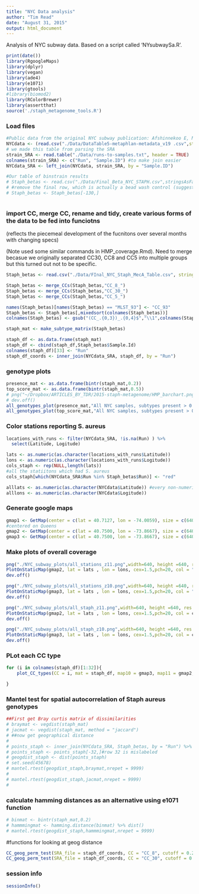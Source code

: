 ```yaml
---
title: "NYC Data analysis"
author: "Tim Read"
date: "August 31, 2015"
output: html_document
---
```


Analysis of NYC subway data.  Based on a script called 'NYsubwaySa.R'.

```r
print(date())
library(RgoogleMaps)
library(dplyr)
library(vegan)
library(ade4)
library(e1071)
library(gtools)
#library(biomod2)
library(RColorBrewer)
library(assertthat)
source('./staph_metagenome_tools.R')

```

### Load files

```r
#Public data from the original NYC subway publication: Afshinnekoo E, Meydan C, Chowdhury S, Jaroudi D, Boyer C, Bernstein N, Maritz JM, Reeves D, Gandara J, Chhangawala S, Ahsanuddin S, Simmons A, Nessel T, Sundaresh B, Pereira E, Jorgensen E, Kolokotronis S-O, Kirchberger N, Garcia I, Gandara D, Dhanraj S, Nawrin T, Saletore Y, Alexander N, Vijay P, Hénaff EM, Zumbo P, Walsh M, O’Mullan GD, Tighe S, Dudley JT, Dunaif A, Ennis S, O’Halloran E, Magalhaes TR, Boone B, Jones AL, Muth TR, Paolantonio KS, Alter E, Schadt EE, Garbarino J, Prill RJ, Carlton JM, Levy S, Mason CE. Geospatial Resolution of Human and Bacterial Diversity with City-Scale Metagenomics. Cell Systems [Internet]. Elsevier; 2015 Jul 29;1(1):72–87.
NYCdata <- (read.csv("./Data/DataTable5-metaphlan-metadata_v19 .csv",stringsAsFactors = FALSE, header = TRUE))[1:4]
# we made this table from parsing the SRA
strain_SRA <- read.table("./Data/runs-to-samples.txt", header = TRUE)
colnames(strain_SRA) <- c("Run", "Sample.ID") #to make join easier
NYCdata_SRA <- left_join(NYCdata, strain_SRA, by = "Sample.ID")


```

```r
#Our table of binstrain results
# Staph_betas <- read.csv("./Data/Final_Beta_NYC_STAPH.csv",stringsAsFactors = FALSE, header = TRUE)
# #remove the final row, which is actually a bead wash control (suggests some carrover contamination)
# Staph_betas <- Staph_betas[-130,]



```

### import CC, merge CC, rename and tidy, create various forms of the data to be fed into funciotns 
(reflects the piecemeal development of the fucnitons over several months with changing specs)

(Note used some similar commands in HMP_coverage.Rmd).  Need to merge becasue we originally separated CC30, CC8 and CC5 into multiple groups but this turned out not to be specific.

```r
Staph_betas <- read.csv("./Data/FInal_NYC_Staph_MecA_Table.csv", stringsAsFactors = FALSE, header = TRUE) %>% filter(Staph_Coverage > 0.025) %>% filter(!(Sample.Id == "SRR1750088")) 

Staph_betas <- merge_CCs(Staph_betas,"CC_8_")
Staph_betas <- merge_CCs(Staph_betas,"CC_30_")
Staph_betas <- merge_CCs(Staph_betas,"CC_5_")

names(Staph_betas)[names(Staph_betas) == "MLST_93"] <- "CC_93"
Staph_betas <- Staph_betas[,mixedsort(colnames(Staph_betas))]
colnames(Staph_betas) <- gsub("(CC_.{0,3})_.{0,4}$","\\1",colnames(Staph_betas))

staph_mat <- make_subtype_matrix(Staph_betas)

staph_df <- as.data.frame(staph_mat)
staph_df <- cbind(staph_df,Staph_betas$Sample.Id)
colnames(staph_df)[33] <- "Run"
staph_df_coords <- inner_join(NYCdata_SRA, staph_df, by = "Run")
```

### genotype plots

```r

presence_mat <- as.data.frame(bintr(staph_mat,0.2))
top_score_mat <- as.data.frame(bintr(staph_mat,0.5))
# png("~/Dropbox/ARTICLES_BY_TDR/2015-staph-metagenome/HMP_barchart.png",width=640, height =640, res = 75)
# dev.off()
all_genotypes_plot(presence_mat,"All NYC samples, subtypes present > 0.2")
all_genotypes_plot(top_score_mat,"All NYC samples, subtypes present > 0.5")
```

### Color stations reporting S. aureus
```r
locations_with_runs <- filter(NYCdata_SRA, !is.na(Run) ) %>%
  select(Latitude, Logitude)

lats <- as.numeric(as.character(locations_with_runs$Latitude))
lons <- as.numeric(as.character(locations_with_runs$Logitude))
cols_staph <- rep(NULL,length(lats))
#all the statiitons which had S. aureus
cols_staph[which(NYCdata_SRA$Run %in% Staph_betas$Run)] <- "red"

alllats <- as.numeric(as.character(NYCdata$Latitude)) #every non-numeric value is converted to NA
alllons <- as.numeric(as.character(NYCdata$Logitude))
```
### Generate google maps
```r
gmap1 <- GetMap(center = c(lat = 40.7127, lon = -74.0059), size = c(640, 640), zoom = 11, GRAYSCALE = TRUE)
#centered on Queens
gmap2 <- GetMap(center = c(lat = 40.7500, lon = -73.8667), size = c(640, 640), zoom = 11, GRAYSCALE = TRUE)
gmap3 <- GetMap(center = c(lat = 40.7500, lon = -73.8667), size = c(640, 640), zoom = 10, GRAYSCALE = TRUE)
```
### Make plots of overall coverage
 
```r
png("./NYC_subway_plots/all_stations_z11.png",width=640, height =640, res = 75)
PlotOnStaticMap(gmap2, lat = lats , lon = lons, cex=1.5,pch=20, col = "blue")
dev.off()

png("./NYC_subway_plots/all_stations_z10.png",width=640, height =640, res = 75)
PlotOnStaticMap(gmap3, lat = lats , lon = lons, cex=1.5,pch=20, col = "blue")
dev.off()

png("./NYC_subway_plots/all_staph_z11.png",width=640, height =640, res = 75)
PlotOnStaticMap(gmap2, lat = lats , lon = lons, cex=1.5,pch=20, col = cols_staph)
dev.off()

png("./NYC_subway_plots/all_staph_z10.png",width=640, height =640, res = 75)
PlotOnStaticMap(gmap3, lat = lats , lon = lons, cex=1.5,pch=20, col = cols_staph)
dev.off()
```

### PLot each CC type

```r

for (i in colnames(staph_df)[1:32]){
    plot_CC_types(CC = i, mat = staph_df, map10 = gmap3, map11 = gmap2, plotdir = "./NYC_subway_plots/", SRA_file = staph_df_coords)

}

```
### Mantel test for spatial autocorrelation of Staph aureus genotypes


```r
##First get Bray curtis matrix of dissimilarities
# braymat <- vegdist(staph_mat)
# jacmat <- vegdist(staph_mat, method = "jaccard")
# ##now get geographical distance
# 
# points_staph <- inner_join(NYCdata_SRA, Staph_betas, by = "Run") %>% select(Logitude,Latitude) 
# points_staph <- points_staph[-32,]#row 32 is mislabeled
# geogdist_staph <- dist(points_staph)
# set.seed(45678)
# mantel.rtest(geogdist_staph,braymat,nrepet = 9999)
# 
# mantel.rtest(geogdist_staph,jacmat,nrepet = 9999)
# 

```

### calculate hamming distances as an alternative using e1071 function

```r
# binmat <- bintr(staph_mat,0.2)
# hammmingmat <- hamming.distance(binmat) %>% dist()
# mantel.rtest(geogdist_staph,hammmingmat,nrepet = 9999)
```

#functions for looking at geog distance
```r

CC_geog_perm_test(SRA_file = staph_df_coords, CC = "CC_8", cutoff = 0.2, s = 345, reps= 1000)
CC_geog_perm_test(SRA_file = staph_df_coords, CC = "CC_30", cutoff = 0.2, s = 4564, reps= 1000)
```



### session info

```r
sessionInfo()
```


